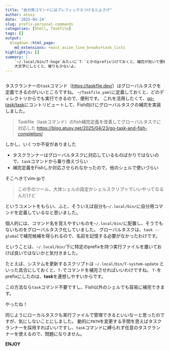 ```yaml
---
title: "自分用コマンドにはプレフィックスつけるとよさげ"
author: atusy
date: '2025-04-24'
slug: prefix-personal-commands
categories: [Shell, Taskfile]
tags: []
output:
  blogdown::html_page:
    md_extensions: +east_asian_line_breaks+task_lists
highlightjs: []
summary: |
    `~/.local/bin/T-hoge`みたいに`T-`とかのprefixつけておくと、補完が効いて便利。
    大文字にしとくと、被りも少ないよ。
---
```


```r
```

タスクランナーの`task`コマンド（<https://taskfile.dev/>）はグローバルタスクを定義できるのがいいところですね。
`~/Taskfile.yaml`に定義しておくと、どのディレクトリからでも実行できるので、便利です。
これを活用したくて、[go-task/task](https://github.com/go-task/task)にコントリビュートして、Fish向けにグローバルタスクの補完を実装しました。

> Taskfile（taskコマンド）のfish補完定義を改善してグローバルタスクに対応した
> <https://blog.atusy.net/2025/04/23/go-task-and-fish-completion/>

しかし、いくつか不安がありました

- タスクランナーはグローバルタスクに対応しているものばかりではないので、`task`コマンドから乗り換えづらい
- 補完定義をFishしか対応させられなかったので、他のシェルで使いづらい

そこへきてvim-jpで

> この手のツール、大体シェルの設定かシェルスクリプトでいいやってなるんだけど

というコメントをもらい、ふと、そういえば自分も`~/.local/bin/`に自分用コマンドを定義しているなと思いました。

個人的には、コマンド名を覚えやすいものを`~/.local/bin/`に配置し、そうでもないものをグローバルタスク化していました。
グローバルタスクは、`task --global`で補完候補を得られるので、名前を記憶する必要がなかったわけです。

ということは、`~/.local/bin/`下に特定のprefixを持つ実行ファイルを置いておけば良いではないかと気付きました。

たとえば、システムを更新するスクリプトは `~/.local/bin/T-system-update` といった具合にしておくと、`T-`でコマンドを補完させればいいわけですね。
`T-`をprefixにしたのは、**task**を連想しやすいからです。

この方法なら`task`コマンド不要ですし、Fish以外のシェルでも容易に補完できます。

やったね！

同じようにローカルタスクも実行ファイルで管理できるといいなーと思ったのですが、気にしないことにしました。
動的に`PATH`を変更する手間を思えばタスクランナーを採用すればいいですし、`task`コマンドに縛られず任意のタスクランナーを使えるので、問題になりません。

**ENJOY**
